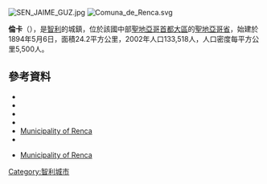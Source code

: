 [[Image:SEN_JAIME_GUZ.jpg|right]]
[[Image:Comuna_de_Renca.svg|right]]

{{Coord|33|24|S|70|43|W|display=title}}

'''倫卡'''（{{lang-es|Renca}}），是[[智利|智利]]的城鎮，位於該國中部[[聖地亞哥首都大區|聖地亞哥首都大區]]的[[聖地亞哥省|聖地亞哥省]]，始建於1894年5月6日，面積24.2平方公里，2002年人口133,518人，人口密度每平方公里5,500人。

==參考資料==
*{{Cite web |url = http://www.renca.cl |title = Asociación Chilena de Municipalidades |accessdate = 27 January 2011 |language = es |archive-date = 2020-11-01 |archive-url = https://web.archive.org/web/20201101085506/https://www.renca.cl/ |dead-url = no }}
*{{Cite web |url = http://www.renca.cl |title = Municipality of Renca |accessdate = 27 January 2011 |language = es |archive-date = 2020-11-01 |archive-url = https://web.archive.org/web/20201101085506/https://www.renca.cl/ |dead-url = no }}
*{{Cite web |url= http://www.ine.cl/canales/chile_estadistico/censos_poblacion_vivienda/censo_pobl_vivi.php |title= National Statistics Institute |accessdate= 13 December 2010 |language= es |archive-date= 2018-12-25 |archive-url= https://web.archive.org/web/20181225074911/http://www.ine.cl/error-404?aspxerrorpath=%2Fcanales%2Fchile_estadistico%2Fcensos_poblacion_vivienda%2Fcenso_pobl_vivi.php |dead-url= no }}
*{{cite web |url=http://www.world-time-zones.org/zones/chile-time.htm |accessdate=26 September 2010 |title=Chile Time |publisher=WorldTimeZones.org |deadurl=yes |archiveurl=https://web.archive.org/web/20070911130719/http://www.world-time-zones.org/zones/chile-time.htm |archivedate=2007年9月11日 }}
*[http://www.renca.cl/ Municipality of Renca] {{Wayback|url=http://www.renca.cl/ |date=20201101085506 }}
*{{cite web |url=http://www.mideplan.cl/final/bajar.php?path=casen2006regional&id=CASEN2006-Metropolitana.pdf |title=Poverty in the Santiago Metropolitan Region |work=Ministry of Planning of Chile |format=PDF |archiveurl=https://web.archive.org/web/20070824153157/http://www.mideplan.cl/final/bajar.php?path=casen2006regional&id=CASEN2006-Metropolitana.pdf |archivedate=2007年8月24日 |language=es |deadurl=yes |accessdate=2015年4月7日 }}
* {{es icon}} [http://www.renca.cl/ Municipality of Renca] {{Wayback|url=http://www.renca.cl/ |date=20201101085506 }}

{{Chile-geo-stub}}
[[Category:智利城市|Category:智利城市]]